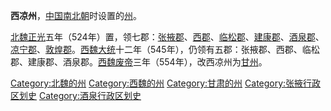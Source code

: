 {{Dablink|关于元朝时设置的州，参见：[[西凉州_(元朝)|西凉州 (元朝)]]。}}
'''西凉州'''，[[中国|中国]][[南北朝|南北朝]]时设置的[[州|州]]。

[[北魏|北魏]][[正光|正光]]五年（524年）置，领七郡：[[张掖郡|张掖郡]]、[[西郡|西郡]]、[[临松郡|临松郡]]、[[建康郡|建康郡]]、[[酒泉郡|酒泉郡]]、[[凉宁郡|凉宁郡]]、[[敦煌郡|敦煌郡]]。[[西魏|西魏]][[大统_(西魏)|大统]]十二年（545年），仍领有五郡：张掖郡、西郡、临松郡、建康郡、酒泉郡。[[元钦|西魏废帝]]三年（554年），改西凉州为[[甘州_(古代)|甘州]]。

{{南北朝行政区划小作品}}
[[Category:北魏的州|Category:北魏的州]]
[[Category:西魏的州|Category:西魏的州]]
[[Category:甘肃的州|Category:甘肃的州]]
[[Category:张掖行政区划史|Category:张掖行政区划史]]
[[Category:酒泉行政区划史|Category:酒泉行政区划史]]